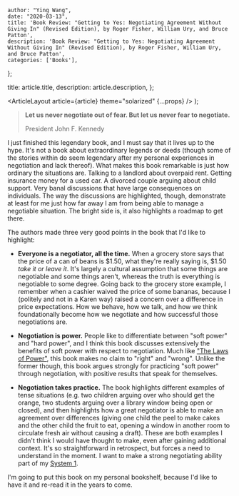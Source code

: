 
    author: "Ying Wang",
    date: "2020-03-13",
    title: 'Book Review: "Getting to Yes: Negotiating Agreement Without Giving In" (Revised Edition), by Roger Fisher, William Ury, and Bruce Patton',
    description: 'Book Review: "Getting to Yes: Negotiating Agreement Without Giving In" (Revised Edition), by Roger Fisher, William Ury, and Bruce Patton',
    categories: ['Books'],
};

  title: article.title,
  description: article.description,
};

  <ArticleLayout article={article} theme="solarized" {...props} />
);

> **Let us never negotiate out of fear. But let us never fear to negotiate.**
>
> President John F. Kennedy

I just finished this legendary book, and I must say that it lives up to the
hype. It's not a book about extraordinary legends or deeds (though some of the
stories within do seem legendary after my personal experiences in negotiation
and lack thereof). What makes this book remarkable is just how ordinary the
situations are. Talking to a landlord about overpaid rent. Getting insurance
money for a used car. A divorced couple arguing about child support. Very banal
discussions that have large consequences on individuals. The way the discussions
are highlighted, though, demonstrate at least for me just how far away I am from
being able to manage a negotiable situation. The bright side is, it also
highlights a roadmap to get there.

The authors made three very good points in the book that I'd like to highlight:

- **Everyone is a negotiator, all the time.** When a grocery store says that the
  price of a can of beans is $1.50, what they're really saying is, $1.50 _take
  it or leave it_. It's largely a cultural assumption that some things are
  negotiable and some things aren't, whereas the truth is everything is
  negotiable to some degree. Going back to the grocery store example, I remember
  when a cashier waived the price of some bananas, because I (politely and not
  in a Karen way) raised a concern over a difference in price expectations. How
  we behave, how we talk, and how we think foundationally become how we
  negotiate and how successful those negotiations are.

- **Negotiation is power.** People like to differentiate between "soft power"
  and "hard power", and I think this book discusses extensively the benefits of
  soft power with respect to negotiation. Much like ["The Laws of
  Power"](/posts/2017/12/29/laws_of_power), this book makes no claim to "right"
  and "wrong". Unlike the former though, this book argues strongly for
  practicing "soft power" through negotiation, with positive results that speak
  for themselves.

- **Negotiation takes practice.** The book highlights different examples of
  tense situations (e.g. two children arguing over who should get the orange,
  two students arguing over a library window being open or closed), and then
  highlights how a great negotiator is able to make an agreement over
  differences (giving one child the peel to make cakes and the other child the
  fruit to eat, opening a window in another room to circulate fresh air without
  causing a draft). These are both examples I didn't think I would have thought
  to make, even after gaining additional context. It's so straightforward in
  retrospect, but forces a need to understand in the moment. I want to make a
  strong negotiating ability part of my [System
  1](/posts/2018/08/19/thinking_fast_and_slow).

I'm going to put this book on my personal bookshelf, because I'd like to have it
and re-read it in the years to come.

